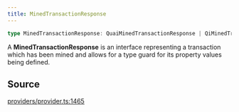 ```yaml
---
title: MinedTransactionResponse
---
```


```ts
type MinedTransactionResponse: QuaiMinedTransactionResponse | QiMinedTransactionResponse;
```

A **MinedTransactionResponse** is an interface representing a transaction which has been mined and allows for a type
guard for its property values being defined.

## Source

[providers/provider.ts:1465](https://github.com/dominant-strategies/quais-6.js/blob/3237c5c21df47dfe74b210196b4121a22539a577/src/providers/provider.ts#L1465)
